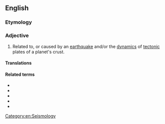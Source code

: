 ==English==

===Etymology===
{{prefix|en|seismo|tectonic}}

===Adjective===
{{en-adj}}

# Related to, or caused by an [[earthquake]] and/or the [[dynamics]] of [[tectonic]] plates of a planet's crust.

====Translations====
{{trans-top|related to tectonic activity}}
{{trans-mid}}
{{trans-bottom}}

====Related terms====
* {{l|en|seismograph}}
* {{l|en|seismology}}
* {{l|en|plate tectonics}}
* {{l|en|tectonic keratoplasty}}
* {{l|en|tectonic plate}}

[[Category:en:Seismology]]